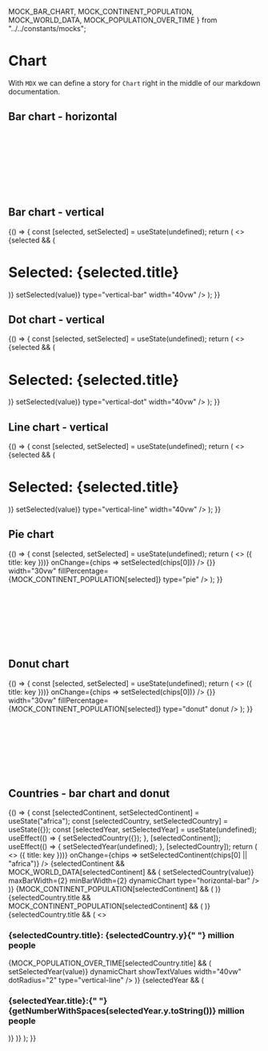   MOCK_BAR_CHART,
  MOCK_CONTINENT_POPULATION,
  MOCK_WORLD_DATA,
  MOCK_POPULATION_OVER_TIME
} from "../../constants/mocks";

<Meta title="Design system|Chart" component={Chart} />

# Chart

With `MDX` we can define a story for `Chart` right in the middle of our markdown documentation.

## Bar chart - horizontal

<Story name="bar chart - horizontal">
  <Wrapper>
    <Chart 
      values={MOCK_BAR_CHART} 
      type="horizontal-bar" 
      width="40vw" 
      color={MAIN_THEME.SECONDARY_DARK.color.background}
      hoverColor={MAIN_THEME.SECONDARY_LIGHT.color.background}
    />
  </Wrapper>
</Story>

<br />
<br />
<br />
<br />
<br />
<br />
<br />

## Bar chart - vertical

<Story name='bar chart - vertical'>
  {() => {
    const [selected, setSelected] = useState(undefined);
    return (
      <>
        {selected && (
          <h1>
            <Text color="#ffffff">Selected: {selected.title}</Text>
          </h1>
        )}
        <Chart
          values={MOCK_BAR_CHART}
          color={MAIN_THEME.SECONDARY_DARK.color.background}
          hoverColor={MAIN_THEME.SECONDARY_LIGHT.color.background}
          size={{ width: 100, height: 100, offsetWidth: 10, offsetHeight: 10 }}
          onClick={value => setSelected(value)}
          type="vertical-bar"
          width="40vw"
        />
      </>
    );
  }}
</Story>

## Dot chart - vertical

<Story name='dot chart - vertical'>
  {() => {
    const [selected, setSelected] = useState(undefined);
    return (
      <>
        {selected && (
          <h1>
            <Text color="#ffffff">Selected: {selected.title}</Text>
          </h1>
        )}
        <Chart
          values={MOCK_BAR_CHART}
          color={MAIN_THEME.SECONDARY_DARK.color.background}
          hoverColor={MAIN_THEME.SECONDARY_LIGHT.color.background}
          onClick={value => setSelected(value)}
          type="vertical-dot"
          width="40vw"
        />
      </>
    );
  }}
</Story>

## Line chart - vertical

<Story name='line chart - vertical'>
  {() => {
    const [selected, setSelected] = useState(undefined);
    return (
      <>
        {selected && (
          <h1>
            <Text color="#ffffff">Selected: {selected.title}</Text>
          </h1>
        )}
        <Chart
          values={MOCK_BAR_CHART}
          color={MAIN_THEME.SECONDARY_DARK.color.background}
          hoverColor={MAIN_THEME.SECONDARY_LIGHT.color.background}
          onClick={value => setSelected(value)}
          type="vertical-line"
          width="40vw"
        />
      </>
    );
  }}
</Story>

## Pie chart

<Story name='pie chart'>
  {() => {
    const [selected, setSelected] = useState(undefined);
    return (
      <>
        <Chips
          chips={Object.keys(MOCK_CONTINENT_POPULATION).map(key => ({
            title: key
          }))}
          onChange={chips => setSelected(chips[0])}
        />
        <Wrapper>
          <Chart
            title="Percentage of the world population"
            color={MAIN_THEME.BLACK.color.background}
            alternateColor={MAIN_THEME.SECONDARY_DARK.color.background}
            hoverColor={MAIN_THEME.SECONDARY_LIGHT.color.background}
            onClick={() => {}}
            width="30vw"
            fillPercentage={MOCK_CONTINENT_POPULATION[selected]}
            type="pie"
          />
        </Wrapper>
      </>
    );
  }}
</Story>

<br />
<br />
<br />
<br />
<br />
<br />
<br />
<br />

## Donut chart

<Story name='Donut chart'>
  {() => {
    const [selected, setSelected] = useState(undefined);
    return (
      <>
        <Chips
          chips={Object.keys(MOCK_CONTINENT_POPULATION).map(key => ({
            title: key
          }))}
          onChange={chips => setSelected(chips[0])}
        />
        <Wrapper>
          <Chart
            title="Percentage of the world population"
            color={MAIN_THEME.BLACK.color.background}
            alternateColor={MAIN_THEME.SECONDARY_DARK.color.background}
            hoverColor={MAIN_THEME.SECONDARY_LIGHT.color.background}
            onClick={() => {}}
            width="30vw"
            fillPercentage={MOCK_CONTINENT_POPULATION[selected]}
            type="donut"
            donut
          />
        </Wrapper>
      </>
    );
  }}
</Story>

<br />
<br />
<br />
<br />
<br />
<br />
<br />
<br />

## Countries - bar chart and donut

<Story name='Countries - bar chart and donut'>
  {() => {
    const [selectedContinent, setSelectedContinent] = useState("africa");
    const [selectedCountry, setSelectedCountry] = useState({});
    const [selectedYear, setSelectedYear] = useState(undefined);
    useEffect(() => {
      setSelectedCountry({});
    }, [selectedContinent]);
    useEffect(() => {
      setSelectedYear(undefined);
    }, [selectedCountry]);
    return (
      <>
        <Chips
          chips={Object.keys(MOCK_CONTINENT_POPULATION).map(key => ({
            title: key
          }))}
          onChange={chips => setSelectedContinent(chips[0] || "africa")}
        />
        <FlexWrapper>
          {selectedContinent && MOCK_WORLD_DATA[selectedContinent] && (
            <Chart
              title={`Population: ${(MOCK_CONTINENT_POPULATION[
                selectedContinent
              ] /
                100) *
                7500} million, countries shown by relative population`}
              color={MAIN_THEME.SECONDARY_DARK.color.background}
              hoverColor={MAIN_THEME.BLACK.color.background}
              alternateColor={MAIN_THEME.BLACK.color.background}
              values={MOCK_WORLD_DATA[selectedContinent]}
              onClick={value => setSelectedCountry(value)}
              maxBarWidth={2}
              minBarWidth={2}
              dynamicChart
              type="horizontal-bar"
            />
          )}
          <FlexColumn>
            {MOCK_CONTINENT_POPULATION[selectedContinent] && (
              <Chart
                title="(%) World population"
                color={MAIN_THEME.BLACK.color.background}
                alternateColor={MAIN_THEME.SECONDARY_DARK.color.background}
                hoverColor={MAIN_THEME.SECONDARY_LIGHT.color.background}
                width="20vw"
                fillPercentage={MOCK_CONTINENT_POPULATION[selectedContinent]}
                type="donut"
              />
            )}
            {selectedCountry.title &&
              MOCK_CONTINENT_POPULATION[selectedContinent] && (
                <Chart
                  title="(%) Continent population"
                  color={MAIN_THEME.BLACK.color.background}
                  alternateColor={MAIN_THEME.SECONDARY_DARK.color.background}
                  hoverColor={MAIN_THEME.SECONDARY_LIGHT.color.background}
                  width="20vw"
                  fillPercentage={
                    (selectedCountry.y /
                      ((MOCK_CONTINENT_POPULATION[selectedContinent] / 100) *
                        7500)) *
                    100
                  }
                  type="pie"
                />
              )}
          </FlexColumn>
        </FlexWrapper>
        {selectedCountry.title && (
          <>
            <h3>
              <Text
                foregroundColor={MAIN_THEME.SECONDARY_DARK.color.background}
              >
                <Span>{selectedCountry.title}:</Span> {selectedCountry.y}{" "}
                million people
              </Text>
            </h3>
            {MOCK_POPULATION_OVER_TIME[selectedCountry.title] && (
              <Chart
                title="Population over time (mppl)"
                color={MAIN_THEME.SECONDARY_DARK.color.background}
                alternateColor={MAIN_THEME.BLACK.color.background}
                hoverColor={MAIN_THEME.SECONDARY_LIGHT.color.background}
                values={MOCK_POPULATION_OVER_TIME[selectedCountry.title]}
                onClick={value => setSelectedYear(value)}
                dynamicChart
                showTextValues
                width="40vw"
                dotRadius="2"
                type="vertical-line"
              />
            )}
            {selectedYear && (
              <h3>
                <Text
                  foregroundColor={MAIN_THEME.SECONDARY_DARK.color.background}
                >
                  <Span>{selectedYear.title}:</Span>{" "}
                  {getNumberWithSpaces(selectedYear.y.toString())} million
                  people
                </Text>
              </h3>
            )}
          </>
        )}
      </>
    );
  }}
</Story>